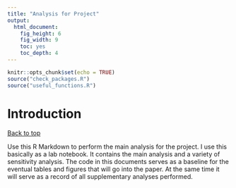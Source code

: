 ```yaml
---
title: "Analysis for Project"
output: 
  html_document: 
    fig_height: 6
    fig_width: 9
    toc: yes
    toc_depth: 4
---
```


```r
knitr::opts_chunk$set(echo = TRUE)
source("check_packages.R")
source("useful_functions.R")
```

# Introduction
<a href="#top">Back to top</a>

Use this R Markdown to perform the main analysis for the project. I use this basically as a lab notebook. It contains the main analysis and a variety of sensitivity analysis. The code in this documents serves as a baseline for the eventual tables and figures that will go into the paper. At the same time it will serve as a record of all supplementary analyses performed. 